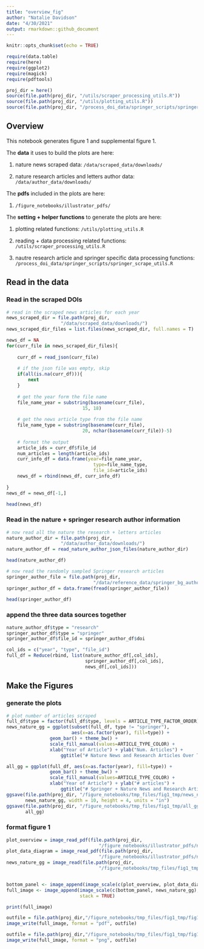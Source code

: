 ```yaml
---
title: "overview_fig"
author: "Natalie Davidson"
date: "4/30/2021"
output: rmarkdown::github_document
---
```


```r
knitr::opts_chunk$set(echo = TRUE)

require(data.table)
require(here)
require(ggplot2)
require(magick)
require(pdftools)

proj_dir = here()
source(file.path(proj_dir, "/utils/scraper_processing_utils.R"))
source(file.path(proj_dir, "/utils/plotting_utils.R"))
source(file.path(proj_dir, "/process_doi_data/springer_scripts/springer_scrape_utils.R"))

```


## Overview

This notebook generates figure 1 and supplemental figure 1.


The **data** it uses to build the plots are here:

1. nature news scraped data: `/data/scraped_data/downloads/`

2. nature research articles and letters author data: `/data/author_data/downloads/`


The **pdfs** included in the plots are here:

1. `/figure_notebooks/illustrator_pdfs/`

The **setting + helper functions** to generate the plots are here:

1. plotting related functions: `/utils/plotting_utils.R`

2. reading + data processing related functions: `/utils/scraper_processing_utils.R`

3. nautre research article and springer specific data processing functions: `/process_doi_data/springer_scripts/springer_scrape_utils.R`




## Read in the data

### Read in the scraped DOIs

```r


# read in the scraped news articles for each year
news_scraped_dir = file.path(proj_dir,
                    "/data/scraped_data/downloads/")
news_scraped_dir_files = list.files(news_scraped_dir, full.names = T)

news_df = NA
for(curr_file in news_scraped_dir_files){
    
    curr_df = read_json(curr_file)
    
    # if the json file was empty, skip
    if(all(is.na(curr_df))){
        next
    }
    
    # get the year form the file name
    file_name_year = substring(basename(curr_file), 
                            15, 18)
    
    # get the news article type from the file name
    file_name_type = substring(basename(curr_file), 
                            20, nchar(basename(curr_file))-5)
    
    # format the output
    article_ids = curr_df$file_id
    num_articles = length(article_ids)
    curr_info_df = data.frame(year=file_name_year, 
                                type=file_name_type, 
                                file_id=article_ids)
    news_df = rbind(news_df, curr_info_df)
    
}
news_df = news_df[-1,]

head(news_df)

```

### Read in the nature + springer research author information

```r

# now read all the nature the research + letters articles
nature_author_dir = file.path(proj_dir,
                    "/data/author_data/downloads/")
nature_author_df = read_nature_author_json_files(nature_author_dir)

head(nature_author_df)

# now read the randomly sampled Springer research articles
springer_author_file = file.path(proj_dir, 
                                "/data/reference_data/springer_bg_author_cache.tsv")
springer_author_df = data.frame(fread(springer_author_file))

head(springer_author_df)


```


### append the three data sources together

```r

nature_author_df$type = "research"
springer_author_df$type = "springer"
springer_author_df$file_id = springer_author_df$doi

col_ids = c("year", "type", "file_id")
full_df = Reduce(rbind, list(nature_author_df[,col_ids], 
                             springer_author_df[,col_ids],
                             news_df[,col_ids]))

```



## Make the Figures

### generate the plots

```r

# plot number of articles scraped
full_df$type = factor(full_df$type, levels = ARTICLE_TYPE_FACTOR_ORDER)
news_nature_gg = ggplot(subset(full_df, type != "springer"), 
                        aes(x=as.factor(year), fill=type)) +
                geom_bar() + theme_bw() +
                scale_fill_manual(values=ARTICLE_TYPE_COLOR) +
                xlab("Year of Article") + ylab("Num. Articles") +
                    ggtitle("# Nature News and Research Articles Over Time")

all_gg = ggplot(full_df, aes(x=as.factor(year), fill=type)) +
                geom_bar() + theme_bw() +
                scale_fill_manual(values=ARTICLE_TYPE_COLOR) +
                xlab("Year of Article") + ylab("# articles") +
                    ggtitle("# Springer + Nature News and Research Articles Over Time")
ggsave(file.path(proj_dir, "/figure_notebooks/tmp_files/fig1_tmp/news_nature_gg.png"),
       news_nature_gg, width = 10, height = 4, units = "in")
ggsave(file.path(proj_dir, "/figure_notebooks/tmp_files/fig1_tmp/all_gg.png"),
       all_gg)

```


### format figure 1

```r

plot_overview = image_read_pdf(file.path(proj_dir,
                                  "/figure_notebooks/illustrator_pdfs/nature_news_ex_fig1a.pdf"))
plot_data_diagram = image_read_pdf(file.path(proj_dir,
                                  "/figure_notebooks/illustrator_pdfs/nature_news_ex_fig1b.pdf"))
news_nature_gg = image_read(file.path(proj_dir,
                                  "/figure_notebooks/tmp_files/fig1_tmp/news_nature_gg.png"))


bottom_panel <- image_append(image_scale(c(plot_overview, plot_data_diagram), 500), stack = FALSE)
full_image <- image_append(image_scale(c(bottom_panel, news_nature_gg),3000), 
                           stack = TRUE)

print(full_image)

outfile = file.path(proj_dir,"/figure_notebooks/tmp_files/fig1_tmp/fig1_main.pdf")
image_write(full_image, format = "pdf", outfile)

outfile = file.path(proj_dir,"/figure_notebooks/tmp_files/fig1_tmp/fig1_main.png")
image_write(full_image, format = "png", outfile)

```

